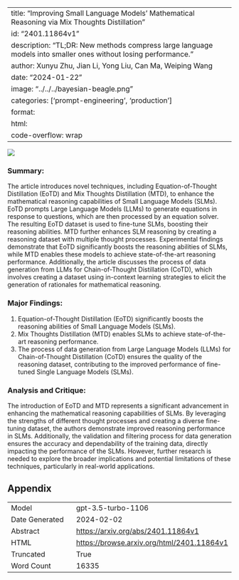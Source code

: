 
---
title: "Improving Small Language Models' Mathematical Reasoning via Mix Thoughts Distillation"
id: "2401.11864v1"
description: "TL;DR: New methods compress large language models into smaller ones without losing performance."
author: Xunyu Zhu, Jian Li, Yong Liu, Can Ma, Weiping Wang
date: "2024-01-22"
image: "../../../bayesian-beagle.png"
categories: ['prompt-engineering', 'production']
format:
  html:
    code-overflow: wrap
---

![](None)

### Summary:

The article introduces novel techniques, including Equation-of-Thought Distillation (EoTD) and Mix Thoughts Distillation (MTD), to enhance the mathematical reasoning capabilities of Small Language Models (SLMs). EoTD prompts Large Language Models (LLMs) to generate equations in response to questions, which are then processed by an equation solver. The resulting EoTD dataset is used to fine-tune SLMs, boosting their reasoning abilities. MTD further enhances SLM reasoning by creating a reasoning dataset with multiple thought processes. Experimental findings demonstrate that EoTD significantly boosts the reasoning abilities of SLMs, while MTD enables these models to achieve state-of-the-art reasoning performance. Additionally, the article discusses the process of data generation from LLMs for Chain-of-Thought Distillation (CoTD), which involves creating a dataset using in-context learning strategies to elicit the generation of rationales for mathematical reasoning.

### Major Findings:
1. Equation-of-Thought Distillation (EoTD) significantly boosts the reasoning abilities of Small Language Models (SLMs).
2. Mix Thoughts Distillation (MTD) enables SLMs to achieve state-of-the-art reasoning performance.
3. The process of data generation from Large Language Models (LLMs) for Chain-of-Thought Distillation (CoTD) ensures the quality of the reasoning dataset, contributing to the improved performance of fine-tuned Single Language Models (SLMs).

### Analysis and Critique:
The introduction of EoTD and MTD represents a significant advancement in enhancing the mathematical reasoning capabilities of SLMs. By leveraging the strengths of different thought processes and creating a diverse fine-tuning dataset, the authors demonstrate improved reasoning performance in SLMs. Additionally, the validation and filtering process for data generation ensures the accuracy and dependability of the training data, directly impacting the performance of the SLMs. However, further research is needed to explore the broader implications and potential limitations of these techniques, particularly in real-world applications.

## Appendix

|          |          |
|----------|----------|
| Model     | gpt-3.5-turbo-1106       |
| Date Generated     | 2024-02-02       |
| Abstract | [https://arxiv.org/abs/2401.11864v1](https://arxiv.org/abs/2401.11864v1)        |
| HTML     | [https://browse.arxiv.org/html/2401.11864v1](https://browse.arxiv.org/html/2401.11864v1)       |
| Truncated       | True       |
| Word Count       | 16335       |